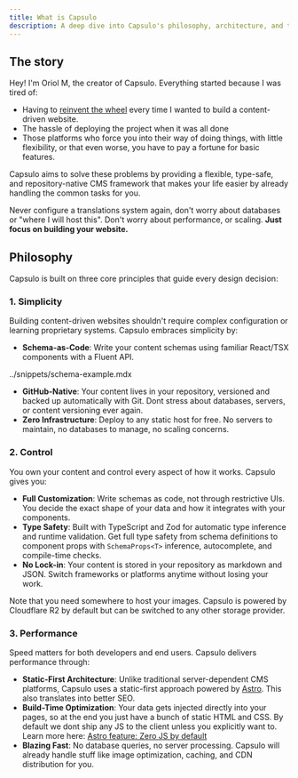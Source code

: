 ```yaml
---
title: What is Capsulo
description: A deep dive into Capsulo's philosophy, architecture, and the problems it solves.
---
```



## The story

Hey! I'm Oriol M, the creator of Capsulo.
Everything started because I was tired of:
- Having to [reinvent the wheel](https://en.wikipedia.org/wiki/Reinventing_the_wheel) every time I wanted to build a content-driven website.
- The hassle of deploying the project when it was all done
- Those platforms who force you into their way of doing things, with little flexibility, or that even worse, you have to pay a fortune for basic features.

Capsulo aims to solve these problems by providing a flexible, type-safe, and repository-native CMS framework that makes your life easier by already handling the common tasks for you.

Never configure a translations system again, don't worry about databases or "where I will host this". Don't worry about performance, or scaling. **Just focus on building your website.**

## Philosophy

Capsulo is built on three core principles that guide every design decision:

### 1. Simplicity

Building content-driven websites shouldn't require complex configuration or learning proprietary systems. Capsulo embraces simplicity by:

- **Schema-as-Code**: Write your content schemas using familiar React/TSX components with a Fluent API.

<Preview>
  <div className="space-y-8 max-w-sm w-full">
    <InputField 
      field={{ 
        name: "title", 
        label: "Title",
        required: true,
        inputType: "text",
        placeholder: "Enter the article title"
      }} 
    />
    <TextareaField
      field={{ 
        name: "subtitle", 
        label: "Subtitle",
        placeholder: "Enter the article subtitle",
        maxLength: 100
      }} />
    <SwitchField
      field={{ 
        name: "published", 
        label: "Published",
        description: "Is the article published?"
      }} />
  </div>

  <include>../snippets/schema-example.mdx</include>
</Preview>

- **GitHub-Native**: Your content lives in your repository, versioned and backed up automatically with Git.
Dont stress about databases, servers, or content versioning ever again.
- **Zero Infrastructure**: Deploy to any static host for free. No servers to maintain, no databases to manage, no scaling concerns.

### 2. Control

You own your content and control every aspect of how it works. Capsulo gives you:

- **Full Customization**: Write schemas as code, not through restrictive UIs. You decide the exact shape of your data and how it integrates with your components.
- **Type Safety**: Built with TypeScript and Zod for automatic type inference and runtime validation. Get full type safety from schema definitions to component props with `SchemaProps<T>` inference, autocomplete, and compile-time checks.
- **No Lock-in**: Your content is stored in your repository as markdown and JSON. Switch frameworks or platforms anytime without losing your work.

<Callout type="info">
Note that you need somewhere to host your images. Capsulo is powered by Cloudflare R2 by default but can be switched to any other storage provider.
</Callout>

### 3. Performance

Speed matters for both developers and end users. Capsulo delivers performance through:

- **Static-First Architecture**: Unlike traditional server-dependent CMS platforms, Capsulo uses a static-first approach powered by [Astro](https://astro.build/). This also translates into better SEO.
- **Build-Time Optimization**: Your data gets injected directly into your pages, so at the end you just have a bunch of static HTML and CSS. By default we dont ship any JS to the client unless you explicitly want to. <br/> <span className='text-fd-muted-foreground'>Learn more here:</span> [Astro feature: Zero JS by default](https://docs.astro.build/en/concepts/why-astro/#features)
- **Blazing Fast**: No database queries, no server processing. Capsulo will already handle stuff like image optimization, caching, and CDN distribution for you.